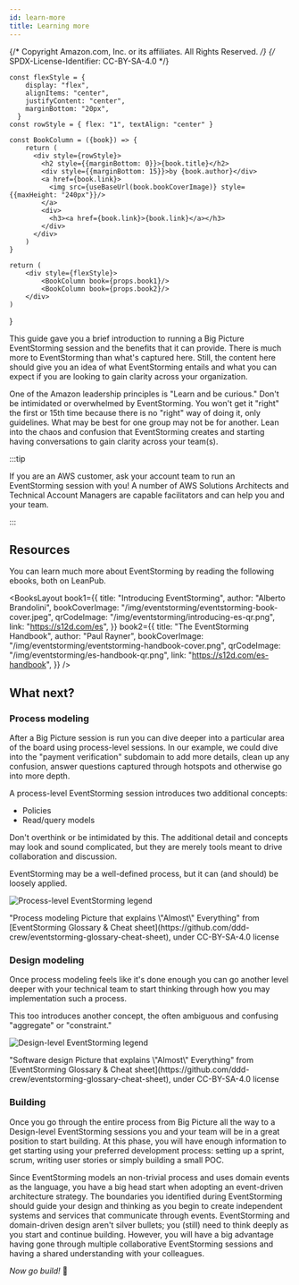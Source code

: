 ```yaml
---
id: learn-more
title: Learning more
---
```


{/* Copyright Amazon.com, Inc. or its affiliates. All Rights Reserved. */}
{/* SPDX-License-Identifier: CC-BY-SA-4.0 */}


    const flexStyle = {
        display: "flex",
        alignItems: "center",
        justifyContent: "center",
        marginBottom: "20px",
      }
    const rowStyle = { flex: "1", textAlign: "center" }

    const BookColumn = ({book}) => {
        return (
          <div style={rowStyle}>
            <h2 style={{marginBottom: 0}}>{book.title}</h2>
            <div style={{marginBottom: 15}}>by {book.author}</div>
            <a href={book.link}>
              <img src={useBaseUrl(book.bookCoverImage)} style={{maxHeight: "240px"}}/>
            </a>
            <div>
              <h3><a href={book.link}>{book.link}</a></h3>
            </div>
          </div>
        )
    }

    return (
        <div style={flexStyle}>
            <BookColumn book={props.book1}/>
            <BookColumn book={props.book2}/>
        </div>
    )

}

This guide gave you a brief introduction to running a Big Picture EventStorming session and the
benefits that it can provide. There is much more to EventStorming than what's captured here. Still,
the content here should give you an idea of what EventStorming entails and what you can expect if
you are looking to gain clarity across your organization.

One of the Amazon leadership principles is "Learn and be curious." Don't be intimidated or
overwhelmed by EventStorming. You won't get it "right" the first or 15th time because there is no
"right" way of doing it, only guidelines. What may be best for one group may not be for another.
Lean into the chaos and confusion that EventStorming creates and starting having conversations to
gain clarity across your team(s).

:::tip

If you are an AWS customer, ask your account team to run an EventStorming session with you! A number
of AWS Solutions Architects and Technical Account Managers are capable facilitators and can help you
and your team.

:::

## Resources

You can learn much more about EventStorming by reading the following ebooks, both on LeanPub.

<BooksLayout
  book1={{
    title: "Introducing EventStorming",
    author: "Alberto Brandolini",
    bookCoverImage: "/img/eventstorming/eventstorming-book-cover.jpeg",
    qrCodeImage: "/img/eventstorming/introducing-es-qr.png",
    link: "https://s12d.com/es",
  }}
  book2={{
    title: "The EventStorming Handbook",
    author: "Paul Rayner",
    bookCoverImage: "/img/eventstorming/eventstorming-handbook-cover.png",
    qrCodeImage: "/img/eventstorming/es-handbook-qr.png",
    link: "https://s12d.com/es-handbook",
  }}
/>

## What next?

### Process modeling

After a Big Picture session is run you can dive deeper into a particular area of the board using
process-level sessions. In our example, we could dive into the "payment verification" subdomain to
add more details, clean up any confusion, answer questions captured through hotspots and otherwise
go into more depth.

A process-level EventStorming session introduces two additional concepts:

- Policies
- Read/query models

Don't overthink or be intimidated by this. The additional detail and concepts may look and sound
complicated, but they are merely tools meant to drive collaboration and discussion.

<PersonQuote author="Brian Zambrano">
  EventStorming may be a well-defined process, but it can (and should) be loosely applied.
</PersonQuote>

![Process-level EventStorming legend](./diagrams/process-picture.jpeg)

<FigureCaption>
  "Process modeling Picture that explains \"Almost\" Everything" from [EventStorming Glossary &
  Cheat sheet](https://github.com/ddd-crew/eventstorming-glossary-cheat-sheet), under CC-BY-SA-4.0
  license
</FigureCaption>

### Design modeling

Once process modeling feels like it's done enough you can go another level deeper with your
technical team to start thinking through how you may implementation such a process.

This too introduces another concept, the often ambiguous and confusing "aggregate" or "constraint."

![Design-level EventStorming legend](./diagrams/design-picture.jpeg)

<FigureCaption>
  "Software design Picture that explains \"Almost\" Everything" from [EventStorming Glossary & Cheat
  sheet](https://github.com/ddd-crew/eventstorming-glossary-cheat-sheet), under CC-BY-SA-4.0 license
</FigureCaption>

### Building

Once you go through the entire process from Big Picture all the way to a Design-level EventStorming
sessions you and your team will be in a great position to start building. At this phase, you will
have enough information to get starting using your preferred development process: setting up a
sprint, scrum, writing user stories or simply building a small POC.

Since EventStorming models an non-trivial process and uses domain events as the language, you have a
big head start when adopting an event-driven architecture strategy. The boundaries you identified
during EventStorming should guide your design and thinking as you begin to create independent
systems and services that communicate through events. EventStorming and domain-driven design aren't
silver bullets; you (still) need to think deeply as you start and continue building. However, you
will have a big advantage having gone through multiple collaborative EventStorming sessions and
having a shared understanding with your colleagues.

_Now go build!_ 🚀
